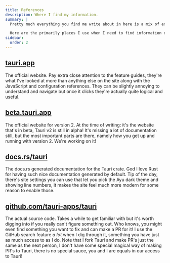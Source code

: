 ```yaml
---
title: References
description: Where I find my information.
summary: |
  Pretty much everything you find me write about in here is a mix of experience and reading reference material elsewhere. You don't need my articles to figure out how to use Tauri, the information is already out there, it might just not have been compiled in a way that's easy for you to ingest.

  Here are the primarily places I use when I need to find information on how something is done, and what I look at first to answer questions that I can't simply link people to my own articles for.
sidebar:
  order: 2
---
```


## <a href="https://tauri.app" target="_blank">tauri.app</a>

The official website. Pay extra close attention to the feature guides, they're what I've looked at more than anything else on the site along with the JavaScript and configuration references. They can be slightly annoying to understand and navigate but once it clicks they're actually quite logical and useful.

## <a href="https://beta.tauri.app" target="_blank">beta.tauri.app</a>

The official website for version 2. At the time of writing: it's the website that's in beta, Tauri v2 is still in alpha! It's missing a lot of documentation still, but the most important parts are there, namely how you get up and running with version 2. We're working on it!

## <a href="https://docs.rs/tauri" target="_blank">docs.rs/tauri</a>

The docs.rs generated documentation for the Tauri crate. God I love Rust for having such nice documentation generated by default. Tip of the day, there's site settings you can use that let you pick the Ayu dark theme and showing line numbers, it makes the site feel much more modern for some reason to enable those.

## <a href="https://github.com/tauri-apps/tauri" target="_blank">github.com/tauri-apps/tauri</a>

The actual source code. Takes a while to get familiar with but it's worth digging into if you really can't figure something out. Who knows, you might even find something you want to fix and can make a PR for it! I use the GitHub search feature *a lot* when I dig through it, something you have just as much access to as I do. Note that I fork Tauri and make PR's just the same as the next person, I don't have some special magical way of making PR's to Tauri, there is no special sauce, you and I are equals in our access to Tauri!
